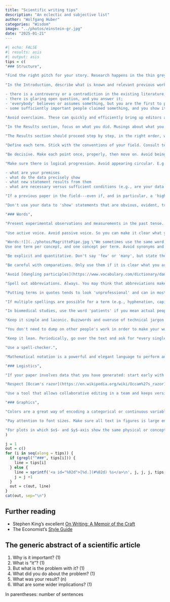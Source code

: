 ```yaml
---
title: "Scientific writing tips"
description: "An eclectic and subjective list"
author: "Wolfgang Huber"
categories: "Wisdom"
image: "../photos/einstein-gr.jpg"
date: "2025-01-21"
---
```


```r
#| echo: FALSE
#| results: asis
#| output: asis 
tips = c(
"### Structure",

"Find the right pitch for your story. Research happens in the thin grey zone between the well-known and the totally unknown. Make sure you describe your specific achievement: what has been known, what used to be unknown or controversial, and how does your result change that?", 
  
"In the Introduction, describe what is known and relevant previous work. Find the right scope and framing. It is rarely necessary to start with Darwin in the 1860s or the invention of digital computers. But it is helpful to give a wide enough background for a target audience that has not been completely immersed in the topic for the last three years. Papers can work in multiple ways, here are some:

- there is a controversy or a contradiction in the existing literature, which you resolve;
- there is glaring open question, and you answer it;
- 'everybody' believes or assumes something, but you are the first to prove it from data;
- some sufficiently important people claimed something, and you show it is wrong, or more complicated.",

"Avoid overclaims. These can quickly and efficiently bring up editors and reviewers against you. Pick your words wisely, neither under- nor overselling your conclusions.",
  
"In the Results section, focus on what you did. Musings about what you or someone could have done instead, or why you did not, are (if at all) for Intro or Discussion.",

"The Results section should proceed step by step, in the right order, without gaps. E.g., in an experimental paper, from choice of measurement technology, to sample acquisition, to specification of the data generated and quality control. Then, state the biological questions you asked, how you translated each into a statistical procedure, a visualization and a numerical summary, and how you interpret the result. Always step by step. Such that each intermediate step or result is explained before it is used by another step. Use short, simple sentences, and plain language ('Hemingway style').",

"Define each term. Stick with the conventions of your field. Consult textbooks, reviews, or an LLM to find out. Have a very good reason if you make up your own definitions. Try to keep your paper self-contained and provide all necessary definitions in your text. Also provide a reference that readers can consult to learn more.",

"Be decisive. Make each point once, properly, then move on. Avoid being repetitive. If the subject matter demands that we look at the same thing from different angles, then say so, and make it a clear part of the text outline. But if it is possible to make a point with one convincing and forceful argument, do that. A frequent defect is authors repeating the same underlying motivation or hypothesis over and over again for each new experimental step.",

"Make sure there is logical progression. Avoid appearing circular. E.g., start a paragraph with stating a conclusion, and then provide your logical, fact-based argument for it, based on your premises and data. Or, start with the premises, and then go through the logical chain of data analysis steps to arrive at a conclusion. But do not put the conclusion, or the premises, both at the start and end of a paragraph. The reader will likely end up being puzzled about what was actually achieved. This also forces you to be clear: 

- what are your premises
- what do the data precisely show
- what new statement results from them
- what are necessary versus sufficient conditions (e.g., are your data simply consistent with a certain hypothesis, or do they single-handedly and decisively prove it?)",

"If a previous paper in the field---even if, and in particular, a 'high impact' one---used sloppy terminology or sloppy methods, don't just uncritically regurgitate that. Improve, or at least take a stand. In science, we are not paid to be sheep following the herd, but to do it right.",

"Don't use your data to 'show' statements that are obvious, evident, true even without any data. If your conclusion contains words such as 'could' or 'may': these possibilities existed before. Does your data make them substantially more likely?",

"### Words", 

"Present experimental observations and measurements in the past tense. Use present tense for presuppositions, interpretations and conclusions. The statements in past tense are the facts, the real, hard substance, the novelty of an experimental or observational science paper.", 
         
"Use active voice. Avoid passive voice. So you can make it clear what you did, what others did, or what already pre-existed from your previously reported work.",

"Words:![](../photos/MagrittePipe.jpg \"We sometimes use the same word for a thing and a representation of the thing. But it is common sense and logic that they are not the same.\"){style=\"float:right; position:relative; padding-top:10px; padding-left:20px; padding-bottom:10px\"}
Use one term per concept, and one concept per term. Avoid synonyms and lexical variation. These only add unnecessary mental load on the reader ('Do they really mean the same? Do they mean to leave room for some subtle distinction? Do they even know what they mean?'). Similarly, do not use the same word for different concepts. An example is using the same word for observed data, and for the underlying, unobserved quantity that the experiment is meant to probe. E.g., in RNA-seq, you may have collected for each gene the number of matching sequencing reads, and want it to reflect the mRNA abundance, or even the encoded protein's activity. We hope that they are related. But they are not the same. There are many technical and biological steps in between them. It is part of the scientific approach (and logic and common sense) to care about such distinctions. Experienced scientists also know when it's fine to gloss over, and how to find the fine line between necessary precision and pedantry.",

"Be explicit and quantitative. Don't say 'few' or 'many', but state the numbers and/or fractions quantitatively. Avoid most adjectives (e.g., high, good, efficient) and adverbs (e.g., fast). Instead, state the relevant physical quantities (e.g., speed, length, time interval) or numerical metrics (e.g., percent overlap, confusion table). Adverbs and adjectives are rarely needed in Results and Methods sections of papers.",

"Be careful with comparatives. Only use them if it is clear what you are comparing to, and if that comparison is important. Otherwise, this can lead you into rhetorical rabbit holes. It is often better to just use the regular form. E.g., you can say 'We present an improved method for X' if there is a clear reference method and benchmark result. Otherwise 'We present an effective and powerful method for X' may serve you better.",

"Avoid [dangling participles](https://www.vocabulary.com/dictionary/dangling%20participle). Even if the intended meaning is clear. You may think you sound sophisticated, but it undermines you. Similarly for dangling pronouns.",

"Spell out abbreviations. Always. You may think that abbreviations make a text more readable, by shortening it. The opposite is the case. Many readers do not read the paper linearly from beginning to end, and instead jump around or start in the middle. Even if you think a certain abbreviation is obvious, you will be surprised by how many readers you lose with it.",

"Putting terms in quotes tends to look 'unprofessional' and can in most cases be avoided by being careful about the choice of words.",

"If multiple spellings are possible for a term (e.g., hyphenation, capitalization), pick one and stick with it.",

"In biomedical studies, use the word 'patients' if you mean actual people, i.e., human beings with life histories, families, feelings, undergoing medical treatment. Use another word if you are just referring to blood samples or tissue biopsies.",

"Keep it simple and laconic. Buzzwords and overuse of technical jargon sound pompous and undermine you. Avoid cliché words and phrases like 'utilize', 'Interestingly, ...'",

"You don't need to dump on other people's work in order to make your work look good. It's not a null sum game. You can talk respectfully about prior attempts at your question, and still claim a major advance.",

"Keep it lean. Periodically, go over the text and ask for *every single sentence* and *every single word* whether it is necessary. Does it carry new and relevant information? If not, remove it. E.g., prune for occurences of phrases of the form 'To achieve *X*, we did *(different word for X)*'. Don't say 'X represents Y' when it's just 'X is Y'. Doing so exposes you as careless of logical thinking.",

"Use a spell-checker.",

"Mathematical notation is a powerful and elegant language to perform and present exact logical and quantitative reasoning. Like any other language, it takes time and effort to learn it. Do not be afraid to ask others to proofread and help. Refer to [ISO 80000-2](../resources/ISO80000-2-part2.pdf) (Quantities and units - Part 2: Mathematical signs and symbols to be used in the natural sciences and technology).",

"### Logistics",

"If your paper involves data that you have generated: start early with uploading the data to the appropriate public repository, e.g., [EMBL-EBI](https://www.ebi.ac.uk/). The better the journal, the stricter their data reporting requirements. Assembling your data (and metadata) to meet the reporting standards of the repository and/or the journal can take days or weeks. After data upload, sometimes several rounds of back-and-forth with the operators of the database ensue, until the data are really accessible. You do not want to expend the time for this while a journal editor or reviewer are already impatiently waiting.",

"Respect [Occam's razor](https://en.wikipedia.org/wiki/Occam%27s_razor): in analysis pipelines, remove inessential steps (transformations, filtering, etc.); in simulations, remove inessential model ornaments, parameters, keep parameter ranges as small needed. Think about what you really want to show. Do not do something just because others did it or because you once thought it was needed and have not bothered to throw it out.",

"Use a tool that allows collaborative editing in a team and keeps version history. There are several options. I like [Quarto manuscripts](https://quarto.org/docs/manuscripts/) and a version control system like Git for quantitative work that involves data visualizations and/or maths, and Googledocs otherwise.",

"### Graphics",

"Colors are a great way of encoding a categorical or continuous variable in your data. Choose the color map carefully. There is [good advice on this on the internet](https://ggplot2-book.org/scales-colour). If your paper has multiple plots mentioning the same variable, make sure the color map is the same. Similarly, use distinct color maps for different variables.",

"Pay attention to font sizes. Make sure all text in figures is large enough to be legible. Avoid clutter and repetition. Make choice of font, font style and sizes consistent across figure panels and figures. In practice, this is surprisingly hard. Have a look at [Constantin Ahlmann-Eltze's exactplot package](https://github.com/const-ae/exactplot).",

"For plots in which $x$- and $y$-axis show the same physical or conceptual units, make sure the aspect ratio is consistent, i.e., usually 1:1."
)

j = 1
out = c()
for (i in seq(along = tips)) {
  if (grepl("^###", tips[i])) {
    line = tips[i]
  } else {
    line = sprintf('<a id="%02d">[%d.](#%02d) %s</a>\n', j, j, j, tips[i])
    j = j +1
  }
  out = c(out, line)
}
cat(out, sep="\n")
```

## Further reading {-}

- Stephen King's excellent [On Writing: A Memoir of the Craft](https://en.wikipedia.org/wiki/On_Writing:_A_Memoir_of_the_Craft) 
- The Economist's [Style Guide](https://www.simonandschuster.com/books/Writing-with-Style/Lane-Greene/Economist-Books/9781639364374)

## The generic abstract of a scientific article {-}

1. Why is it important?    (1)
2. What is "it"?   (1)
3. But what is the problem with it?    (1)
4. What did you do about the problem?    (1)
5. What was your result?   (n)
6. What are some wider implications?  (1)

In parentheses: number of sentences

<!-- Nice example: https://doi.org/10.1038/s41590-024-01943-5 -->
